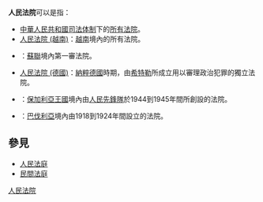 '''人民法院'''可以是指：
* [[中华人民共和国司法体制|中華人民共和國司法体制]]下的[[中华人民共和国司法体制#审判机关|所有法院]]。
* [[人民法院_(越南)|人民法院 (越南)]]：[[越南|越南]]境內的所有法院。
* {{link-ru|人民法院 (蘇聯)|Народный суд (СССР)}}：[[蘇聯|蘇聯]]境內第一審法院。
* [[人民法院_(德國)|人民法院 (德國)]]：[[納粹德國|納粹德國]]時期，由[[希特勒|希特勒]]所成立用以審理政治犯罪的獨立法院。
* {{link-bg|人民法院 (保加利亞)|Народен съд}}：[[保加利亞王國|保加利亞王國]]境內由[[人民先鋒隊|人民先鋒隊]]於1944到1945年間所創設的法院。
* {{Link-en|人民法院 (巴伐利亞)|People's Court (Bavaria)}}：[[巴伐利亞|巴伐利亞]]境內由1918到1924年間設立的法院。

==參見==
*[[人民法庭|人民法庭]]
*[[民間法庭|民間法庭]]

{{Disambig|cat=四字组织机构消歧义}}

[[Category:人民法院|]]